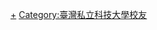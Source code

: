 {{Catnav|人物|校友|大學校友|台灣大專院校校友}}
{{Catmore|聖約翰科技大學}}

[[Category:聖約翰科技大學|+]]
[[Category:臺灣私立科技大學校友|Category:臺灣私立科技大學校友]]